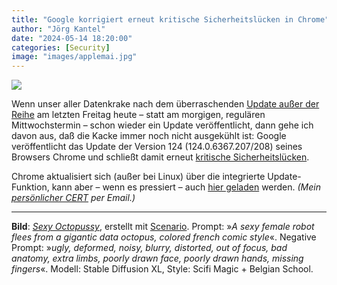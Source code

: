 ```yaml
---
title: "Google korrigiert erneut kritische Sicherheitslücken in Chrome"
author: "Jörg Kantel"
date: "2024-05-14 18:20:00"
categories: [Security]
image: "images/applemai.jpg"
---
```


[![](images/sexyoctopussy-b.jpg)](https://www.flickr.com/photos/schockwellenreiter/53561418296/)

Wenn unser aller Datenkrake nach dem überraschenden [Update außer der Reihe](https://kantel.github.io/posts/2024051001_security_alert_chrome/) am letzten Freitag heute -- statt am morgigen, regulären Mittwochstermin -- schon wieder ein Update veröffentlicht, dann gehe ich davon aus, daß die Kacke immer noch nicht ausgekühlt ist: Google veröffentlicht das Update der Version 124 (124.0.6367.207/208) seines Browsers Chrome und schließt damit erneut [kritische Sicherheitslücken](https://chromereleases.googleblog.com/2024/05/stable-channel-update-for-desktop_13.html).

Chrome aktualisiert sich (außer bei Linux) über die integrierte Update-Funktion, kann aber -- wenn es pressiert -- auch [hier geladen](https://www.google.com/intl/de/chrome/browser/) werden. *(Mein [persönlicher CERT](http://www.gwdg.de/~mreiman1/) per Email.)*

---

**Bild**: *[Sexy Octopussy](https://www.flickr.com/photos/schockwellenreiter/53561418296/)*, erstellt mit [Scenario](http://cognitiones.kantel-chaos-team.de/technikgeschichte/rechnerundnetze/scenario.html). Prompt: »*A sexy female robot flees from a gigantic data octopus, colored french comic style*«. Negative Prompt: »*ugly, deformed, noisy, blurry, distorted, out of focus, bad anatomy, extra limbs, poorly drawn face, poorly drawn hands, missing fingers*«. Modell: Stable Diffusion XL, Style: Scifi Magic + Belgian School.
